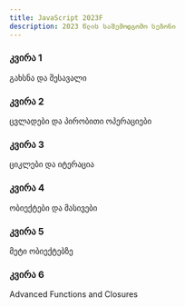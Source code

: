 ```yaml
---
title: JavaScript 2023F
description: 2023 წლის საშემოდგომო სეზონი
---
```


<div className="grid sm:grid-cols-1 gap-4 mt-6">

<Card href="/classes/javascript/2023f/week-1">

### კვირა 1

გახსნა და შესავალი

</Card>

<Card href="/classes/javascript/2023f/week-2">

### კვირა 2

ცვლადები და პირობითი ოპერაციები

</Card>

<Card href="/classes/javascript/2023f/week-3">

### კვირა 3

ციკლები და იტერაცია

</Card>

<Card href="/classes/javascript/2023f/week-4">

### კვირა 4

ობიექტები და მასივები

</Card>

<Card href="/classes/javascript/2023f/week-5">

### კვირა 5

მეტი ობიექტებზე

</Card>

<Card href="/classes/javascript/2023f/week-6">

### კვირა 6

Advanced Functions and Closures

</Card>

</div>
